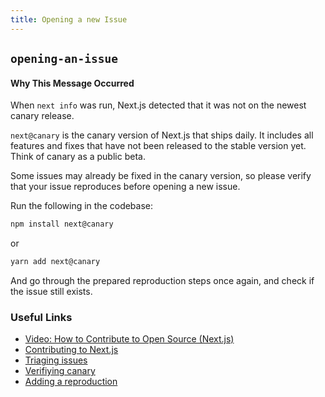 ```yaml
---
title: Opening a new Issue
---
```


## `opening-an-issue`

#### Why This Message Occurred

When `next info` was run, Next.js detected that it was not on the newest canary release.

`next@canary` is the canary version of Next.js that ships daily. It includes all features and fixes that have not been released to the stable version yet. Think of canary as a public beta.

Some issues may already be fixed in the canary version, so please verify that your issue reproduces before opening a new issue.

Run the following in the codebase:

```bash filename="Terminal"
npm install next@canary
```

or

```bash filename="Terminal"
yarn add next@canary
```

And go through the prepared reproduction steps once again, and check if the issue still exists.

### Useful Links

- [Video: How to Contribute to Open Source (Next.js)](https://www.youtube.com/watch?v=cuoNzXFLitc)
- [Contributing to Next.js](https://github.com/vercel/next.js/blob/canary/contributing.md)
- [Triaging issues](https://github.com/vercel/next.js/blob/canary/contributing/repository/triaging.md)
- [Verifiying canary](https://github.com/vercel/next.js/blob/canary/.github/actions/issue-validator/canary.md)
- [Adding a reproduction](https://github.com/vercel/next.js/blob/canary/.github/actions/issue-validator/repro.md)
